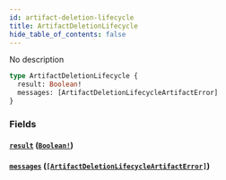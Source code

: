 ```yaml
---
id: artifact-deletion-lifecycle
title: ArtifactDeletionLifecycle
hide_table_of_contents: false
---
```



No description

```graphql
type ArtifactDeletionLifecycle {
  result: Boolean!
  messages: [ArtifactDeletionLifecycleArtifactError]
}
```


### Fields

#### [`result`](#) ([`Boolean!`](/swapi/scalars/boolean))




#### [`messages`](#) ([`[ArtifactDeletionLifecycleArtifactError]`](/swapi/objects/artifact-deletion-lifecycle-artifact-error))






